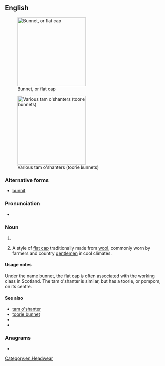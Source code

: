 ==English==
[[Image:Flat-cap.jpg|thumb|right|220px|Bunnet, or flat cap]]

[[Image:Tam-o-shanters.jpg|thumb|right|220px|Various tam o'shanters (toorie bunnets)]]

===Alternative forms===
* [[bunnit]]

===Pronunciation===
* {{rhymes|en|ʌnɪt|s=2}}

===Noun===
{{en-noun}}

# {{alternative spelling of|en|bonnet}}
# {{lb|en|Scotland|New Zealand}} A style of [[flat cap]] traditionally made from [[wool]], commonly worn by farmers and country [[gentlemen]] in cool climates.

====Usage notes====
Under the name bunnet, the flat cap is often associated with the working class in Scotland. The tam o'shanter is similar, but has a toorie, or pompom, on its centre.

====See also====
* [[tam o'shanter]]
* [[toorie bunnet]]
* {{pedia|Flat cap}}
* {{pedia|Tam o'shanter (hat)}}

===Anagrams===
* {{anagrams|en|a=benntu|Bunten|unbent}}

[[Category:en:Headwear]]